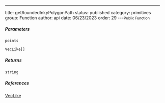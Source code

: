 ---
title: getRoundedInkyPolygonPath
status: published
category: primitives
group: Function
author: api
date: 06/23/2023
order: 29
---<Small>Public Function</Small>




##### Parameters


<ParametersTable>

<ParametersTableRow>
<ParametersTableName>

`points`

</ParametersTableName>
<ParametersTableDescription>

```ts
VecLike[]
```



</ParametersTableDescription>
</ParametersTableRow>
</ParametersTable>

##### Returns


```ts
string
```

##### References

[VecLike](/gen/primitives/VecLike-type)

